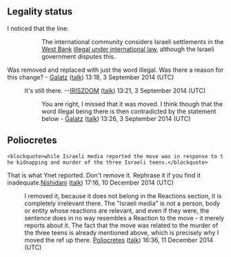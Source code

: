 <article id="10245273" title=Talk:Gevaot>
	<talkpage id="10245273" title="Talk:Gevaot">
{{WikiProject Israel|class=Start|importance=Low}}
{{reqphoto|in=Israel}}

== Legality status ==

I noticed that the line:

::The international community considers Israeli settlements in the [[West Bank]] [[International law and Israeli settlements|illegal under international law]], although the Israeli government disputes this.

Was removed and replaced with just the word illegal. Was there a reason for this change? - [[User:Galatz|Galatz]] ([[User talk:Galatz|talk]]) 13:18, 3 September 2014 (UTC)

: It's still there. --[[User:IRISZOOM|IRISZOOM]] ([[User talk:IRISZOOM|talk]]) 13:21, 3 September 2014 (UTC)
::You are right, I missed that it was moved. I think though that the word illegal being there is then contradicted by the statement below - [[User:Galatz|Galatz]] ([[User talk:Galatz|talk]]) 13:26, 3 September 2014 (UTC)

== Poliocretes ==

 &lt;blockquote&gt;while Israeli media reported the move was in response to the kidnapping and murder of the three Israeli teens.&lt;/blockquote&gt;
That is what Ynet reported. Don't remove it. Rephrase it if you find it inadequate.[[User:Nishidani|Nishidani]] ([[User talk:Nishidani|talk]]) 17:16, 10 December 2014 (UTC)
:I removed it, because it does not belong in the Reactions section, it is completely irrelevant there. The &quot;Israeli media&quot; is not a person, body or entity whose reactions are relevant, and even if they were, the sentence does in no way resembles a Reaction to the move - it merely reports about it. The fact that the move was related to the murder of the three teens is already mentioned above, which is precisely why I moved the ref up there. [[User:Poliocretes|Poliocretes]] ([[User talk:Poliocretes|talk]]) 16:36, 11 December 2014 (UTC)
	</talkpage>
</article>